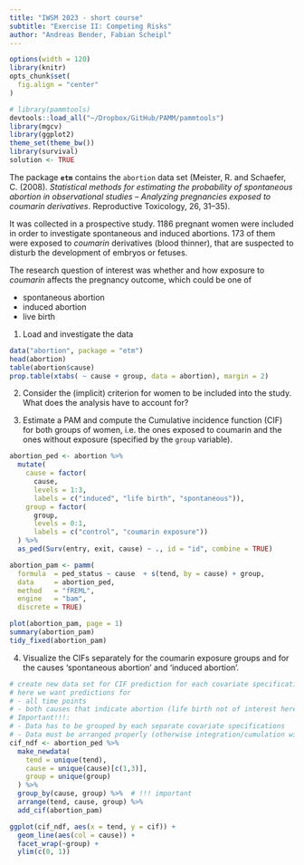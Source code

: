 ```yaml
---
title: "IWSM 2023 - short course"
subtitle: "Exercise II: Competing Risks"
author: "Andreas Bender, Fabian Scheipl"
---
```


```r
options(width = 120)
library(knitr)
opts_chunk$set(
  fig.align = "center"
)
```



```r
# library(pammtools)
devtools::load_all("~/Dropbox/GitHub/PAMM/pammtools")
library(mgcv)
library(ggplot2)
theme_set(theme_bw())
library(survival)
solution <- TRUE
```


The package **`etm`** contains the `abortion` data set (Meister, R. and Schaefer, C. (2008). *Statistical methods for estimating the probability of spontaneous abortion in observational studies – Analyzing pregnancies exposed to coumarin derivatives*. Reproductive Toxicology, 26, 31–35).

It was collected in a prospective study. 1186 pregnant women were included in order to investigate spontaneous and induced abortions. 173 of them were exposed to *coumarin* derivatives (blood thinner), that are suspected to disturb the development of embryos or fetuses.

The research question of interest was whether and how exposure to *coumarin* affects the pregnancy outcome, which could be one of

- spontaneous abortion
- induced abortion
- live birth


1. Load and investigate the data

```r
data("abortion", package = "etm")
head(abortion)
table(abortion$cause)
prop.table(xtabs( ~ cause + group, data = abortion), margin = 2)
```

2. Consider the (implicit) criterion for women to be included into the study.
What does the analysis have to account for?


3. Estimate a PAM and compute the Cumulative incidence function (CIF) for both groups of women, i.e. the ones exposed to coumarin and the ones without exposure (specified by the `group` variable).


```r
abortion_ped <- abortion %>%
  mutate(
    cause = factor(
      cause,
      levels = 1:3,
      labels = c("induced", "life birth", "spontaneous")),
    group = factor(
      group,
      levels = 0:1,
      labels = c("control", "coumarin exposure"))
  ) %>%
  as_ped(Surv(entry, exit, cause) ~ ., id = "id", combine = TRUE)

abortion_pam <- pamm(
  formula  = ped_status ~ cause  + s(tend, by = cause) + group,
  data     = abortion_ped,
  method   = "fREML",
  engine   = "bam",
  discrete = TRUE)

plot(abortion_pam, page = 1)
summary(abortion_pam)
tidy_fixed(abortion_pam)
```


4. Visualize the CIFs separately for the coumarin exposure groups and for the
causes ‘spontaneous abortion’ and ‘induced abortion’.


```r
# create new data set for CIF prediction for each covariate specification of interest
# here we want predictions for
# - all time points
# - both causes that indicate abortion (life birth not of interest here)
# Important!!!:
# - Data has to be grouped by each separate covariate specifications
# - Data must be arranged properly (otherwise integration/cumulation will yield results)
cif_ndf <- abortion_ped %>%
  make_newdata(
    tend = unique(tend),
    cause = unique(cause)[c(1,3)],
    group = unique(group)
  ) %>%
  group_by(cause, group) %>%  # !!! important
  arrange(tend, cause, group) %>%
  add_cif(abortion_pam)

ggplot(cif_ndf, aes(x = tend, y = cif)) +
  geom_line(aes(col = cause)) +
  facet_wrap(~group) +
  ylim(c(0, 1))
```
